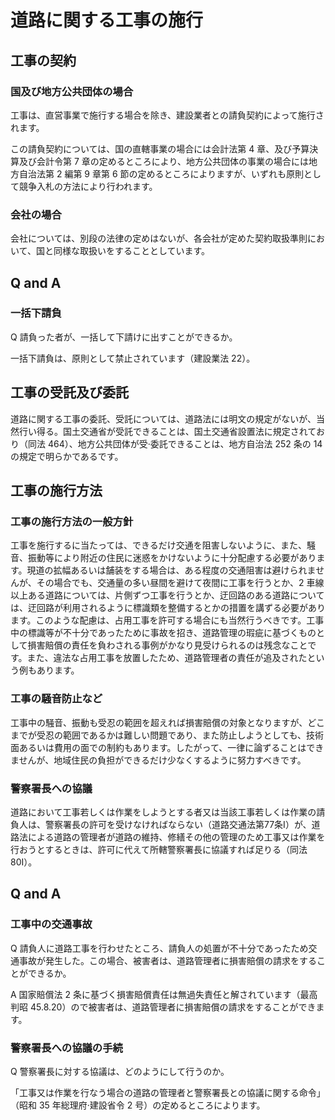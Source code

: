 

# 道路に関する工事の施行



## 工事の契約



### 国及び地方公共団体の場合



工事は、直営事業で施行する場合を除き、建設業者との請負契約によって施行されます。

この請負契約については、国の直轄事業の場合には会計法第 4 章、及び予算決算及び会計令第 7 章の定めるところにより、地方公共団体の事業の場合には地方自治法第 2 編第 9 章第 6 節の定めるところによりますが、いずれも原則として競争入札の方法により行われます。


### 会社の場合



会社については、別段の法律の定めはないが、各会社が定めた契約取扱準則において、国と同様な取扱いをすることとしています。


## Q and A



### 一括下請負



Q 請負った者が、一括して下請けに出すことができるか。



一括下請負は、原則として禁止されています（建設業法 22）。


## 工事の受託及び委託



道路に関する工事の委託、受託については、道路法には明文の規定がないが、当然行い得る。国土交通省が受託できることは、国土交通省設置法に規定されており（同法 464）、地方公共団体が受·委託できることは、地方自治法 252 条の 14 の規定で明らかであるです。


## 工事の施行方法



### 工事の施行方法の一般方針



工事を施行するに当たっては、できるだけ交通を阻害しないように、また、騒音、振動等により附近の住民に迷惑をかけないように十分配慮する必要があります。現道の拡幅あるいは舗装をする場合は、ある程度の交通阻害は避けられませんが、その場合でも、交通量の多い昼間を避けて夜間に工事を行うとか、2 車線以上ある道路については、片側ずつ工事を行うとか、迂回路のある道路については、迂回路が利用されるように標識類を整備するとかの措置を講ずる必要があります。このような配慮は、占用工事を許可する場合にも当然行うべきです。工事中の標識等が不十分であったために事故を招き、道路管理の瑕疵に基づくものとして損害賠償の責任を負わされる事例がかなり見受けられるのは残念なことです。また、違法な占用工事を放置したため、道路管理者の責任が追及されたという例もあります。


### 工事の騒音防止など



工事中の騒音、振動も受忍の範囲を超えれば損害賠償の対象となりますが、どこまでが受忍の範囲であるかは難しい問題であり、また防止しようとしても、技術面あるいは費用の面での制約もあります。したがって、一律に論ずることはできませんが、地域住民の負担ができるだけ少なくするように努力すべきです。


### 警察署長への協議



道路において工事若しくは作業をしようとする者又は当該工事若しくは作業の請負人は、警察署長の許可を受けなければならない（道路交通法第77条Ⅰ）が、道路法による道路の管理者が道路の維持、修繕その他の管理のため工事又は作業を行おうとするときは、許可に代えて所轄警察署長に協議すれば足りる（同法 80I）。


## Q and A



### 工事中の交通事故



Q 請負人に道路工事を行わせたところ、請負人の処置が不十分であったため交通事故が発生した。この場合、被害者は、道路管理者に損害賠償の請求をすることができるか。



A 国家賠償法 2 条に基づく損害賠償責任は無過失責任と解されています（最高判昭 45.8.20）ので被害者は、道路管理者に損害賠償の請求をすることができます。


### 警察署長への協議の手続



Q 警察署長に対する協議は、どのようにして行うのか。



「工事又は作業を行なう場合の道路の管理者と警察署長との協議に関する命令」（昭和 35 年総理府·建設省令 2 号）の定めるところによります。